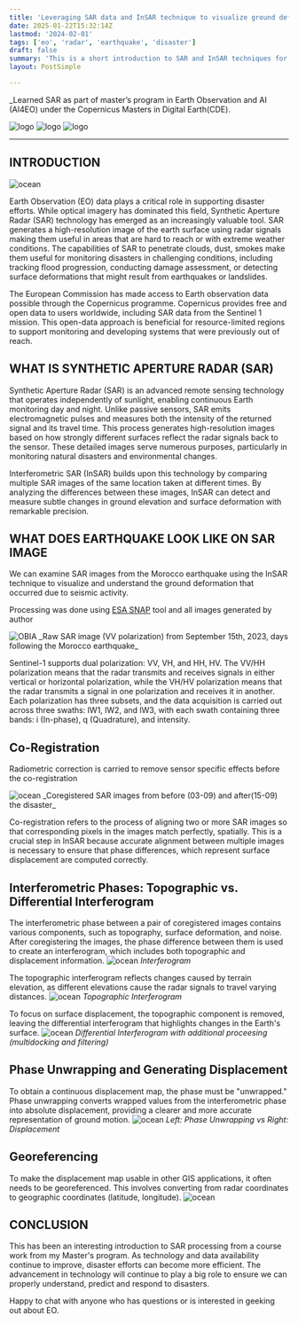 ```yaml
---
title: 'Leveraging SAR data and InSAR technique to visualize ground deformation from Earthquake'
date: 2025-01-22T15:32:14Z
lastmod: '2024-02-01'
tags: ['eo', 'radar', 'earthquake', 'disaster']
draft: false
summary: 'This is a short introduction to SAR and InSAR techniques for visualizing earthquake displacement'
layout: PostSimple

---
```

_Learned SAR as part of master’s program in Earth Observation and AI (AI4EO) under the Copernicus Masters in Digital Earth(CDE).

<div style={{ display: 'flex', gap: '10px' }}>
  <Image alt="logo" src="/static/images/Logo/CDE.jpeg" width={100} height={50} />
  <Image alt="logo" src="/static/images/Logo/PLUS.jpg" width={100} height={50} />
  <Image alt="logo" src="/static/images/Logo/UBS.jpeg" width={100} height={50} />
</div>

---

## INTRODUCTION

<Image alt="ocean" src="/static/images/OBIA/cover_img.jpeg" width={1200} height={800} />

Earth Observation (EO) data plays a critical role in supporting disaster efforts. While optical imagery 
has dominated this field, Synthetic Aperture Radar (SAR) technology has emerged as an increasingly valuable tool. 
SAR generates a high-resolution image of the earth surface using radar signals making them useful in areas that are 
hard to reach or with extreme weather conditions. The capabilities of SAR to penetrate clouds, dust, smokes make them 
useful for monitoring disasters in challenging conditions, including tracking flood progression, conducting damage assessment, 
or detecting surface deformations that might result from earthquakes or landslides.

The European Commission has made access to Earth observation data possible through the Copernicus programme. Copernicus
provides free and open data to users worldwide, including SAR data from the Sentinel 1 mission. This open-data approach is
beneficial for resource-limited regions to support monitoring and developing systems that were previously out of reach. 

## WHAT IS SYNTHETIC APERTURE RADAR (SAR)

Synthetic Aperture Radar (SAR) is an advanced remote sensing technology that operates independently of sunlight, enabling 
continuous Earth monitoring day and night. Unlike passive sensors, SAR emits electromagnetic pulses and measures both the 
intensity of the returned signal and its travel time. This process generates high-resolution images based on how strongly 
different surfaces reflect the radar signals back to the sensor. These detailed images serve numerous purposes, particularly 
in monitoring natural disasters and environmental changes.

Interferometric SAR (InSAR) builds upon this technology by comparing multiple SAR images of the same location taken at 
different times. By analyzing the differences between these images, InSAR can detect and measure subtle changes in ground
elevation and surface deformation with remarkable precision.

## WHAT DOES EARTHQUAKE LOOK LIKE ON SAR IMAGE

We can examine SAR images from the Morocco earthquake using the InSAR technique to visualize and understand the ground deformation 
that occurred due to seismic activity.

Processing was done using [ESA SNAP](https://step.esa.int/main/download/snap-download/) tool and all images generated by author

<Image alt="OBIA" src="/static/images/OBIA/after_disaster.jpeg" width={1200} height={800} />
_Raw SAR image (VV polarization) from September 15th, 2023, days following the Morocco earthquake_

Sentinel-1 supports dual polarization: VV, VH, and HH, HV. The VV/HH polarization means that the radar transmits and receives signals 
in either vertical or horizontal polarization, while the VH/HV polarization means that the radar transmits a signal in one polarization 
and receives it in another. Each polarization has three subsets, and the data acquisition is carried out across three swaths: IW1, IW2, 
and IW3, with each swath containing three bands: i (In-phase), q (Quadrature), and intensity.

## Co-Registration

Radiometric correction is carried to remove sensor specific effects before the co-registration

<Image alt="ocean" src="/static/images/OBIA/Coregistration.jpeg" width={1200} height={800} />
_Coregistered SAR images from before (03-09) and after(15-09) the disaster_

Co-registration refers to the process of aligning two or more SAR images so that corresponding pixels in the images match perfectly, spatially. 
This is a crucial step in InSAR because accurate alignment between multiple images is necessary to ensure that phase differences, 
which represent surface displacement are computed correctly.


## Interferometric Phases: Topographic vs. Differential Interferogram

The interferometric phase between a pair of coregistered images contains various components, such as topography, surface deformation, and noise. 
After coregistering the images, the phase difference between them is used to create an interferogram, which includes both topographic and displacement information.
<Image alt="ocean" src="/static/images/OBIA/Interferogram.jpeg" width={1200} height={800} />
_Interferogram_

The topographic interferogram reflects changes caused by terrain elevation, as different elevations cause the radar signals to travel varying distances.
<Image alt="ocean" src="/static/images/OBIA/Topographic.jpeg" width={1200} height={800} />
_Topographic Interferogram_

To focus on surface displacement, the topographic component is removed, leaving the differential interferogram that highlights changes in the Earth's surface.
<Image alt="ocean" src="/static/images/OBIA/Differential.jpeg" width={1200} height={800} />
_Differential Interferogram with additional proceesing (multidocking and filtering)_

## Phase Unwrapping and Generating Displacement

To obtain a continuous displacement map, the phase must be "unwrapped." Phase unwrapping converts wrapped values from the interferometric phase into absolute 
displacement, providing a clearer and more accurate representation of ground motion.
<Image alt="ocean" src="/static/images/OBIA/Unwrapped.jpeg" width={1200} height={800} />
_Left: Phase Unwrapping vs Right: Displacement_

## Georeferencing

To make the displacement map usable in other GIS applications, it often needs to be georeferenced. This involves converting from radar coordinates to geographic coordinates (latitude, longitude).
<Image alt="ocean" src="/static/images/OBIA/Georeferenced.jpeg" width={1200} height={800} />

## CONCLUSION

This has been an interesting introduction to SAR processing from a course work from my Master's program. As technology and data availability continue to improve, disaster efforts can become more efficient. 
The advancement in technology will continue to play a big role to ensure we can properly understand, predict and respond to disasters.

Happy to chat with anyone who has questions or is interested in geeking out about EO.